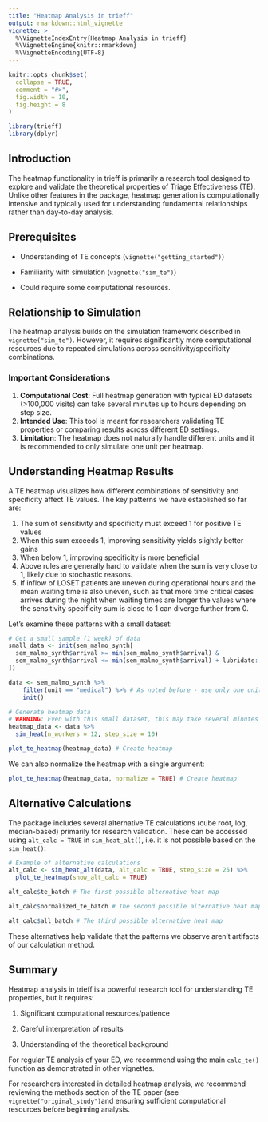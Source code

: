 ```yaml
---
title: "Heatmap Analysis in trieff"
output: rmarkdown::html_vignette
vignette: >
  %\VignetteIndexEntry{Heatmap Analysis in trieff}
  %\VignetteEngine{knitr::rmarkdown}
  %\VignetteEncoding{UTF-8}
---
```


```r
knitr::opts_chunk$set(
  collapse = TRUE,
  comment = "#>",
  fig.width = 10,
  fig.height = 8
)
```

```r
library(trieff)
library(dplyr)
```

## Introduction

The heatmap functionality in trieff is primarily a research tool designed to explore and validate the theoretical properties of Triage Effectiveness (TE). Unlike other features in the package, heatmap generation is computationally intensive and typically used for understanding fundamental relationships rather than day-to-day analysis.

## Prerequisites
- Understanding of TE concepts (`vignette("getting_started")`)

- Familiarity with simulation (`vignette("sim_te")`)

- Could require some computational resources.


## Relationship to Simulation
The heatmap analysis builds on the simulation framework described in `vignette("sim_te")`. However, it requires significantly more computational resources due to repeated simulations across sensitivity/specificity combinations.

### Important Considerations

1. **Computational Cost**: Full heatmap generation with typical ED datasets (>100,000 visits) can take several minutes up to hours depending on step size.
2. **Intended Use**: This tool is meant for researchers validating TE properties or comparing results across different ED settings.
3. **Limitation**: The heatmap does not naturally handle different units and it is recommended to only simulate one unit per heatmap.

## Understanding Heatmap Results

A TE heatmap visualizes how different combinations of sensitivity and specificity affect TE values. The key patterns we have established so far are:

1. The sum of sensitivity and specificity must exceed 1 for positive TE values
2. When this sum exceeds 1, improving sensitivity yields slightly better gains
3. When below 1, improving specificity is more beneficial
4. Above rules are generally hard to validate when the sum is very close to 1, likely due to stochastic reasons.
5. If inflow of LOSET patients are uneven during operational hours and the mean waiting time is also uneven, such as that more time critical cases arrives during the night when waiting times are longer the values where the sensitivity specificity sum is close to 1 can diverge further from 0.

Let's examine these patterns with a small dataset:

```r
# Get a small sample (1 week) of data
small_data <- init(sem_malmo_synth[
  sem_malmo_synth$arrival >= min(sem_malmo_synth$arrival) &
  sem_malmo_synth$arrival <= min(sem_malmo_synth$arrival) + lubridate::days(7),
])

data <- sem_malmo_synth %>%
    filter(unit == "medical") %>% # As noted before - use only one unit per sim.
    init()

# Generate heatmap data
# WARNING: Even with this small dataset, this may take several minutes
heatmap_data <- data %>% 
  sim_heat(n_workers = 12, step_size = 10)

plot_te_heatmap(heatmap_data) # Create heatmap
```

We can also normalize the heatmap with a single argument:

```r
plot_te_heatmap(heatmap_data, normalize = TRUE) # Create heatmap

```
## Alternative Calculations

The package includes several alternative TE calculations (cube root, log, median-based) primarily for research validation. These can be accessed using `alt_calc = TRUE` in `sim_heat_alt()`, i.e. it is not possible based on the `sim_heat()`:

```r
# Example of alternative calculations
alt_calc <- sim_heat_alt(data, alt_calc = TRUE, step_size = 25) %>% 
  plot_te_heatmap(show_alt_calc = TRUE)

alt_calc$te_batch # The first possible alternative heat map
```

```r

alt_calc$normalized_te_batch # The second possible alternative heat map
```


```r

alt_calc$all_batch # The third possible alternative heat map

```
These alternatives help validate that the patterns we observe aren't artifacts of our calculation method.

## Summary

Heatmap analysis in trieff is a powerful research tool for understanding TE properties, but it requires:

1. Significant computational resources/patience

2. Careful interpretation of results

3. Understanding of the theoretical background

For regular TE analysis of your ED, we recommend using the main `calc_te()` function as demonstrated in other vignettes.

For researchers interested in detailed heatmap analysis, we recommend reviewing the methods section of the TE paper (see `vignette("original_study")`and ensuring sufficient computational resources before beginning analysis.
